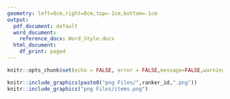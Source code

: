 ```yaml
---
geometry: left=0cm,right=0cm,top=-1cm,bottom=-1cm
output:
  pdf_document: default
  word_document: 
    reference_docx: Word_Style.docx
  html_document:
    df_print: paged
---
```

```r
knitr::opts_chunk$set(echo = FALSE, error = FALSE,message=FALSE,warning = FALSE)
```

```r
knitr::include_graphics(paste0("png Files/",ranker_id,".png"))
knitr::include_graphics("png Files/items.png")
```

